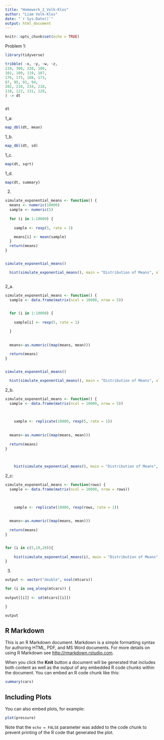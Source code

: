 ```yaml
---
title: "Homework_2_Volk-Klos"
author: "Liam Volk-Klos"
date: "`r Sys.Date()`"
output: html_document
---
```


```r
knitr::opts_chunk$set(echo = TRUE)
```

Problem 1:
```r
library(tidyverse)

tribble( ~x, ~y, ~w, ~z,
210, 300, 220, 180,
102, 100, 119, 187,
176, 175, 188, 173,
87, 95, 91, 94,
202, 210, 234, 218,
110, 122, 131, 128,
) -> dt


dt
```
1_a:
```r
map_dbl(dt, mean)
```

1_b.
```r
map_dbl(dt, sd)
```
1_c.
```r

map(dt, sqrt)

```


1_d.
```r
map(dt, summary)
```


2.
```r
simulate_exponential_means <- function() {
  means <- numeric(10000)
  sample <- numeric(5)
  
  for (i in 1:10000) {
 
    sample <- rexp(5, rate = 1)

    means[i] <- mean(sample)
  }
  return(means)
}


simulate_exponential_means()

  hist(simulate_exponential_means(), main = "Distribution of Means", xlab = "Mean Value", col = "lightblue", border = "black")
  
```
2_a.
```r
simulate_exponential_means <- function() {
  sample <- data.frame(matrix(ncol = 10000, nrow = 5))

  
  for (i in 1:10000) {
 
    sample[i] <- rexp(5, rate = 1)

  }
  
  
  means<-as.numeric((map(means, mean)))
  
  return(means)
}


simulate_exponential_means()

  hist(simulate_exponential_means(), main = "Distribution of Means", xlab = "Mean Value", col = "lightblue", border = "black")
```
2_b.
```r
simulate_exponential_means <- function() {
  sample <- data.frame(matrix(ncol = 10000, nrow = 5))

  
 
    sample <- replicate(10000, rexp(5, rate = 1))
  
  
  means<-as.numeric((map(means, mean)))
  
  return(means)
}


  
    hist(simulate_exponential_means(), main = "Distribution of Means", xlab = "Mean Value", col = "lightblue", border = "black")

```




2_c:
```r
simulate_exponential_means <- function(rows) {
  sample <- data.frame(matrix(ncol = 10000, nrow = rows))

  
 
    sample <- replicate(10000, rexp(rows, rate = 1))
  
  
  means<-as.numeric((map(means, mean)))
  
  return(means)
}


for (i in c(5,10,20)){
  
    hist(simulate_exponential_means(i), main = "Distribution of Means", xlab = "Mean Value", col = "lightblue", border = "black")
}
```
3.
```r
output <- vector("double", ncol(mtcars))

for (i in seq_along(mtcars)) { 
  
output[[i]] <- sd(mtcars[[i]])

}

output


```

## R Markdown

This is an R Markdown document. Markdown is a simple formatting syntax for authoring HTML, PDF, and MS Word documents. For more details on using R Markdown see <http://rmarkdown.rstudio.com>.

When you click the **Knit** button a document will be generated that includes both content as well as the output of any embedded R code chunks within the document. You can embed an R code chunk like this:

```r
summary(cars)
```

## Including Plots

You can also embed plots, for example:

```r
plot(pressure)
```

Note that the `echo = FALSE` parameter was added to the code chunk to prevent printing of the R code that generated the plot.
